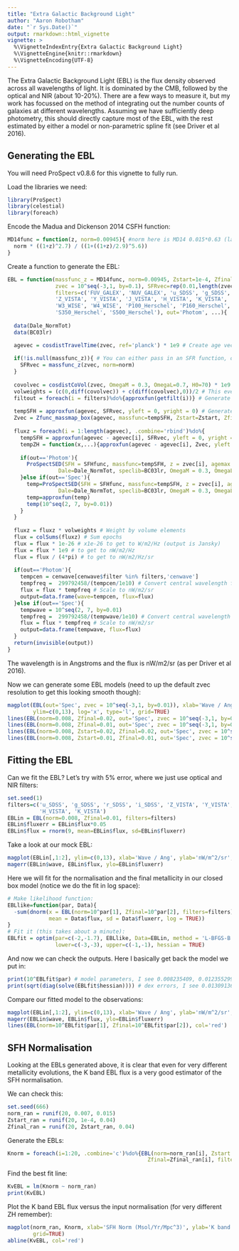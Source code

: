 ```yaml
---
title: "Extra Galactic Background Light"
author: "Aaron Robotham"
date: "`r Sys.Date()`"
output: rmarkdown::html_vignette
vignette: >
  %\VignetteIndexEntry{Extra Galactic Background Light}
  %\VignetteEngine{knitr::rmarkdown}
  %\VignetteEncoding{UTF-8}
---
```


The Extra Galactic Background Light (EBL) is the flux density observed across all wavelengths of light. It is dominated by the CMB, followed by the optical and NIR (about 10-20\%). There are a few ways to measure it, but my work has focussed on the method of integrating out the number counts of galaxies at different wavelengths. Assuming we have sufficiently deep photometry, this should directly capture most of the EBL, with the rest estimated by either a model or non-parametric spline fit (see Driver et al 2016).

## Generating the EBL

You will need ProSpect v0.8.6 for this vignette to fully run.

Load the libraries we need:

```r
library(ProSpect)
library(celestial)
library(foreach)
```

Encode the Madua and Dickenson 2014 CSFH function:

```r
MD14func = function(z, norm=0.00945){ #norm here is MD14 0.015*0.63 (latter Salp to Chab Driver 2016 correction)
  norm * ((1+z)^2.7) / ((1+((1+z)/2.9)^5.6))
}
```

Create a function to generate the EBL:

```r
EBL = function(massfunc_z = MD14func, norm=0.00945, Zstart=1e-4, Zfinal=0.02,
               zvec = 10^seq(-3,1, by=0.1), SFRvec=rep(0.01,length(zvec)),
               filters=c('FUV_GALEX', 'NUV_GALEX', 'u_SDSS', 'g_SDSS', 'r_SDSS', 'i_SDSS',
               'Z_VISTA', 'Y_VISTA', 'J_VISTA', 'H_VISTA', 'K_VISTA', 'W1_WISE' , 'W2_WISE',
               'W3_WISE', 'W4_WISE', 'P100_Herschel', 'P160_Herschel', 'S250_Herschel' ,
               'S350_Herschel', 'S500_Herschel'), out='Photom', ...){
  
  data(Dale_NormTot)
  data(BC03lr)

  agevec = cosdistTravelTime(zvec, ref='planck') * 1e9 # Create age vector
  
  if(!is.null(massfunc_z)){ # You can either pass in an SFR function, or an SFRvec of the values at redshifts given by zvec
    SFRvec = massfunc_z(zvec, norm=norm)
  }
  
  covolvec = cosdistCoVol(zvec, OmegaM = 0.3, OmegaL=0.7, H0=70) * 1e9 #  x1e9 to get to Mpc^3 (output is Gpc^3)
  volweights = (c(0,diff(covolvec)) + c(diff(covolvec),0))/2 # This evens out the volume weights around bin edges
  filtout = foreach(i = filters)%do%{approxfun(getfilt(i))} # Generate our filter sets for quick generation
  
  tempSFH = approxfun(agevec, SFRvec, yleft = 0, yright = 0) # Generate our temporary SFH function to create our ZH
  Zvec = Zfunc_massmap_box(agevec, massfunc=tempSFH, Zstart=Zstart, Zfinal=Zfinal) # Create out closed box ZH
  
  fluxz = foreach(i = 1:length(agevec), .combine='rbind')%do%{
    tempSFH = approxfun(agevec - agevec[i], SFRvec, yleft = 0, yright = 0) # Create a SFH from the current time to the end of the Universe
    tempZH = function(x,...){approxfun(agevec - agevec[i], Zvec, yleft = 0, yright = 0)(x)} # Create a ZH from the current time to the end of the Universe
    
    if(out=='Photom'){
      ProSpectSED(SFH = SFHfunc, massfunc=tempSFH, z = zvec[i], agemax = max(agevec) - agevec[i], filtout=filtout, # Run ProSpect SED for our target tempSFH and tempZH
                Dale=Dale_NormTot, speclib=BC03lr, OmegaM = 0.3, OmegaL=0.7, H0=70, Z=tempZH, returnall=FALSE, ...)
    }else if(out=='Spec'){
      temp=ProSpectSED(SFH = SFHfunc, massfunc=tempSFH, z = zvec[i], agemax = max(agevec) - agevec[i], filters=NULL, # Run ProSpect SED for our target tempSFH and tempZH
                Dale=Dale_NormTot, speclib=BC03lr, OmegaM = 0.3, OmegaL=0.7, H0=70, Z=tempZH, returnall=TRUE, ...)$FinalFlux
      temp=approxfun(temp)
      temp(10^seq(2, 7, by=0.01))
    }
  }
  
  fluxz = fluxz * volweights # Weight by volume elements
  flux = colSums(fluxz) # Sum epochs
  flux = flux * 1e-26 # x1e-26 to get to W/m2/Hz (output is Jansky)
  flux = flux * 1e9 # to get to nW/m2/Hz
  flux = flux / (4*pi) # to get to nW/m2/Hz/sr
  
  if(out=='Photom'){
    tempcen = cenwave[cenwave$filter %in% filters,'cenwave']
    tempfreq =  299792458/(tempcen/1e10) # Convert central wavelength from wavelength to freq
    flux = flux * tempfreq # Scale to nW/m2/sr
    output=data.frame(wave=tempcen, flux=flux)
  }else if(out=='Spec'){
    tempwave = 10^seq(2, 7, by=0.01)
    tempfreq =  299792458/(tempwave/1e10) # Convert central wavelength from wavelength to freq
    flux = flux * tempfreq # Scale to nW/m2/sr
    output=data.frame(tempwave, flux=flux)
  }
  return(invisible(output))
}
```

The wavelength is in Angstroms and the flux is nW/m2/sr (as per Driver et al 2016).

Now we can generate some EBL models (need to up the default zvec resolution to get this looking smooth though):

```r
magplot(EBL(out='Spec', zvec = 10^seq(-3,1, by=0.01)), xlab='Wave / Ang', ylab='nW/m^2/sr',
        ylim=c(0,13), log='x', type='l', grid=TRUE)
lines(EBL(norm=0.008, Zfinal=0.02, out='Spec', zvec = 10^seq(-3,1, by=0.01)), col='red')
lines(EBL(norm=0.008, Zfinal=0.01, out='Spec', zvec = 10^seq(-3,1, by=0.01)), col='blue')
lines(EBL(norm=0.008, Zstart=0.02, Zfinal=0.02, out='Spec', zvec = 10^seq(-3,1, by=0.01)), col='darkgreen')
lines(EBL(norm=0.008, Zstart=0.01, Zfinal=0.01, out='Spec', zvec = 10^seq(-3,1, by=0.01)), col='brown')
```

## Fitting the EBL

Can we fit the EBL? Let's try with 5\% error, where we just use optical and NIR filters:

```r
set.seed(1)
filters=c('u_SDSS', 'g_SDSS', 'r_SDSS', 'i_SDSS', 'Z_VISTA', 'Y_VISTA', 'J_VISTA',
          'H_VISTA', 'K_VISTA')
EBLin = EBL(norm=0.008, Zfinal=0.01, filters=filters)
EBLin$fluxerr = EBLin$flux*0.05
EBLin$flux = rnorm(9, mean=EBLin$flux, sd=EBLin$fluxerr)
```

Take a look at our mock EBL:

```r
magplot(EBLin[,1:2], ylim=c(0,13), xlab='Wave / Ang', ylab='nW/m^2/sr', grid=TRUE)
magerr(EBLin$wave, EBLin$flux, ylo=EBLin$fluxerr)
```

Here we will fit for the normalisation and the final metallicity in our closed box model (notice we do the fit in log space):

```r
# Make likelihood function:
EBLlike=function(par, Data){
  -sum(dnorm(x = EBL(norm=10^par[1], Zfinal=10^par[2], filters=filters)$flux,
             mean = Data$flux, sd = Data$fluxerr, log = TRUE))
}
# Fit it (this takes about a minute):
EBLfit = optim(par=c(-2,-1.7), EBLlike, Data=EBLin, method = 'L-BFGS-B',
               lower=c(-3,-3), upper=c(-1,-1), hessian = TRUE)
```

And now we can check the outputs. Here I basically get back the model we put in:

```r
print(10^EBLfit$par) # model parameters, I see 0.008235409, 0.012355299
print(sqrt(diag(solve(EBLfit$hessian)))) # dex errors, I see 0.01309136, 0.11251226
```

Compare our fitted model to the observations:

```r
magplot(EBLin[,1:2], ylim=c(0,13), xlab='Wave / Ang', ylab='nW/m^2/sr', grid=TRUE)
magerr(EBLin$wave, EBLin$flux, ylo=EBLin$fluxerr)
lines(EBL(norm=10^EBLfit$par[1], Zfinal=10^EBLfit$par[2]), col='red')
```

## SFH Normalisation

Looking at the EBLs generated above, it is clear that even for very different metallicity evolutions, the K band EBL flux is a very good estimator of the SFH normalisation.

We can check this:

```r
set.seed(666)
norm_ran = runif(20, 0.007, 0.015)
Zstart_ran = runif(20, 1e-4, 0.04)
Zfinal_ran = runif(20, Zstart_ran, 0.04)
```

Generate the EBLs:

```r
Knorm = foreach(i=1:20, .combine='c')%do%{EBL(norm=norm_ran[i], Zstart = Zstart_ran[i],
                                            Zfinal=Zfinal_ran[i], filters='K_VISTA')[1,2]}
```

Find the best fit line:

```r
KvEBL = lm(Knorm ~ norm_ran)
print(KvEBL)
```

Plot the K band EBL flux versus the input normalisation (for very different ZH remember):

```r
magplot(norm_ran, Knorm, xlab='SFH Norm (Msol/Yr/Mpc^3)', ylab='K band EBL flux (nW/m2^2/sr)',
        grid=TRUE)
abline(KvEBL, col='red')
```
